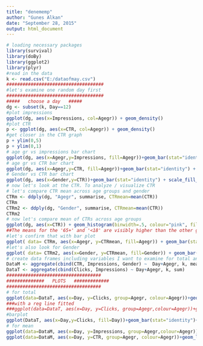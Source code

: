 ```yaml
---
title: "denememp"
author: "Gunes Alkan"
date: "September 28, 2015"
output: html_document
---
```



```r
# loading necessary packages
library(survival)
library(doBy)
library(ggplot2)
library(plyr)
#read in the data
k <- read.csv("E:/dataofmay.csv")
####################################
#let's examine one random day first
####################################
#####   choose a day   #####
dg <- subset(k, Day==12)
#plot impressions
ggplot(dg, aes(x=Impressions, col=Agegr)) + geom_density()
#plot CTR
p <- ggplot(dg, aes(x=CTR, col=Agegr)) + geom_density()
#get closer in the CTR graph
p + ylim(0,5)
p + ylim(0,1)
# age gr vs impressions bar chart
ggplot(dg, aes(x=Agegr,y=Impressions, fill=Agegr))+geom_bar(stat="identity") + scale_fill_brewer(palette="Spectral")
# age gr vs CTR bar chart
ggplot(dg, aes(x=Agegr,y=CTR, fill=Agegr))+geom_bar(stat="identity") + scale_fill_brewer(palette="Spectral")
# Gender vs CTR bar chart
ggplot(dg, aes(x=Gender,y=CTR))+geom_bar(stat="identity") + scale_fill_brewer(palette="Spectral")
# now let's look at the CTR. To analyze / visualize CTR 
# let's compare CTR mean across age groups and gender
CTRm <- ddply(dg, "Agegr", summarise, CTRmean=mean(CTR)) 
CTRm 
CTRm2 <- ddply(dg, "Gender", summarise, CTRmean=mean(CTR)) 
CTRm2 
# now let's compare mean of CTRs across age groups
ggplot(dg, aes(x=CTR)) + geom_histogram(binwidth=.5, colour="pink", fill="white")+ facet_grid(Agegr ~ .) + geom_vline(data=CTRm, aes(xintercept=CTRmean), linetype="dashed", size=1, colour="red")
##The means for the '65+' and '<18' are visibly higher than the other groups. We can see this better if we just graph the CTR means by age group
#let's confirm that with bar plot
ggplot( data= CTRm, aes(x=Agegr, y=CTRmean, fill=Agegr)) + geom_bar(stat="identity")
#let's also look for Gender
ggplot( data= CTRm2, aes(x=Gender, y=CTRmean, fill=Gender)) + geom_bar(stat="identity")
# create data frames including variables I want to examine for total and mean
DataM <- aggregate(cbind(CTR, Impressions, Gender) ~  Day+Agegr, k, mean)
DataT <- aggregate(cbind(Clicks, Impressions) ~ Day+Agegr, k, sum)
###################################
##############   PLOTS   #############
###################################
# for total
ggplot(data=DataT, aes(x=Day, y=Clicks, group=Agegr, colour=Agegr))+geom_line()+geom_point() + labs(x="Days of May 2012", y="Clicks", title= "Number of Clicks across the Month")
###with a reg line fitted
###ggplot(data=DataT, aes(x=Day, y=Clicks, group=Agegr,colour=Agegr))+geom_line()+geom_point()+geom_smooth(method="lm") ###
#barplot
ggplot(DataT, aes(x=Day,y=Clicks, fill=Day))+geom_bar(stat="identity")+guides(fill=FALSE)+ labs(x="Days of May 2012", y="Clicks", title= "Number of Clicks across the Month")
# for mean
ggplot(data=DataM, aes(x=Day, y=Impressions, group=Agegr,colour=Agegr))+geom_line()+geom_point()+labs(x="Days of May 2012", y="Impressions", title= "Number of Impressions across the Month")
ggplot(data=DataM, aes(x=Day, y=CTR, group=Agegr, colour=Agegr))+geom_line()+geom_point()+labs(x="Days of May 2012", y="Click-through-Rate", title= "Mean of Click-through-Rate across the Month")


```



